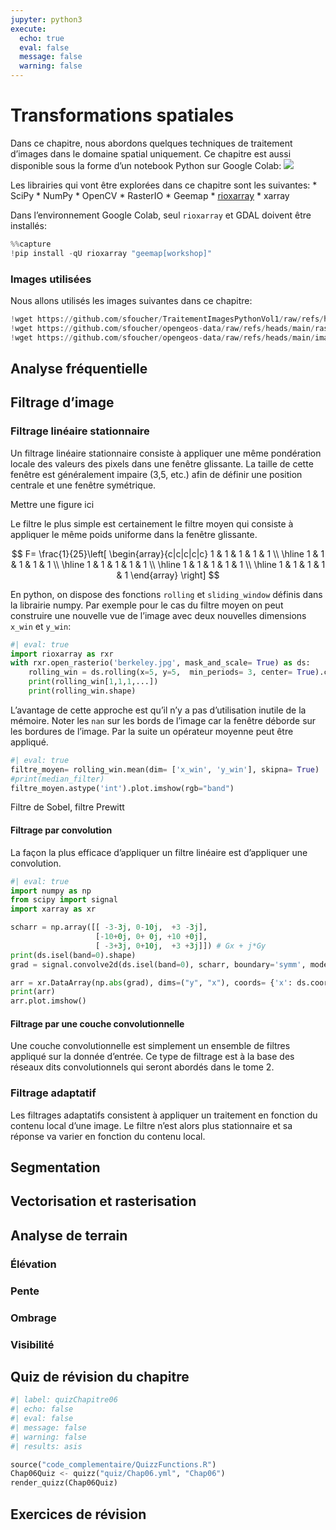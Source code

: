 ```yaml
---
jupyter: python3
execute:
  echo: true
  eval: false
  message: false
  warning: false
---
```


# Transformations spatiales {#sec-chap04}

Dans ce chapitre, nous abordons quelques techniques de traitement d'images dans le domaine spatial uniquement. Ce chapitre est aussi disponible sous la forme d'un notebook Python sur Google Colab:
[![](https://colab.research.google.com/assets/colab-badge.svg)](https://colab.research.google.com/github/sfoucher/TraitementImagesPythonVol1/blob/main/notebooks/02-TransformationSpatiales.ipynb) 

Les librairies qui vont être explorées dans ce chapitre sont les suivantes:
* SciPy 
* NumPy 
* OpenCV
* RasterIO 
* Geemap
* [rioxarray](https://corteva.github.io/rioxarray/stable/index.html)
* xarray 



Dans l'environnement Google Colab, seul `rioxarray` et GDAL doivent être installés:
```python
%%capture
!pip install -qU rioxarray "geemap[workshop]"
```
### Images utilisées

Nous allons utilisés les images suivantes dans ce chapitre:
```python
!wget https://github.com/sfoucher/TraitementImagesPythonVol1/raw/refs/heads/main/data/chapitre01/subset_RGBNIR_of_S2A_MSIL2A_20240625T153941_N0510_R011_T18TYR_20240625T221903.tif -O RGBNIR_of_S2A.tif
!wget https://github.com/sfoucher/opengeos-data/raw/refs/heads/main/raster/landsat7.tif -O landsat7.tif
!wget https://github.com/sfoucher/opengeos-data/raw/refs/heads/main/images/berkeley.jpg -O berkeley.jpg
```


## Analyse fréquentielle {#sec-041}

## Filtrage d'image {#sec-042}

### Filtrage linéaire stationnaire

Un filtrage linéaire stationnaire consiste à appliquer une même pondération locale des valeurs des pixels dans une fenêtre glissante. La taille de cette fenêtre est généralement impaire (3,5, etc.) afin de définir une position centrale et une fenêtre symétrique.
 
:::{.callout-note}
Mettre une figure ici
:::

Le filtre le plus simple est certainement le filtre moyen qui consiste à appliquer le même poids uniforme dans la fenêtre glissante.

$$
F= \frac{1}{25}\left[
\begin{array}{c|c|c|c|c}
1 & 1 & 1 & 1 & 1 \\
\hline
1 & 1 & 1 & 1 & 1 \\
\hline
1 & 1 & 1 & 1 & 1 \\
\hline
1 & 1 & 1 & 1 & 1 \\
\hline
1 & 1 & 1 & 1 & 1
\end{array}
\right]
$$

En python, on dispose des fonctions `rolling` et `sliding_window` définis dans la librairie numpy. Par exemple pour le cas du filtre moyen on peut construire une nouvelle vue de l'image avec deux nouvelles  dimensions `x_win` et `y_win`:

```python
#| eval: true
import rioxarray as rxr
with rxr.open_rasterio('berkeley.jpg', mask_and_scale= True) as ds:
    rolling_win = ds.rolling(x=5, y=5,  min_periods= 3, center= True).construct(x="x_win", y="y_win", keep_attrs= True)
    print(rolling_win[1,1,1,...])
    print(rolling_win.shape)
```
L'avantage de cette approche est qu'il n'y a pas d'utilisation inutile de la mémoire. Noter les `nan` sur les bords de l'image car la fenêtre déborde sur les bordures de l'image. Par la suite un opérateur moyenne peut être appliqué.
```python
#| eval: true
filtre_moyen= rolling_win.mean(dim= ['x_win', 'y_win'], skipna= True)
#print(median_filter)
filtre_moyen.astype('int').plot.imshow(rgb="band")
```

:::{.callout-note}
Filtre de Sobel, filtre Prewitt
:::

#### Filtrage par convolution

La façon la plus efficace d'appliquer un filtre linéaire est d'appliquer une convolution.
```python
#| eval: true
import numpy as np
from scipy import signal
import xarray as xr

scharr = np.array([[ -3-3j, 0-10j,  +3 -3j],
                   [-10+0j, 0+ 0j, +10 +0j],
                   [ -3+3j, 0+10j,  +3 +3j]]) # Gx + j*Gy
print(ds.isel(band=0).shape)
grad = signal.convolve2d(ds.isel(band=0), scharr, boundary='symm', mode='same')

arr = xr.DataArray(np.abs(grad), dims=("y", "x"), coords= {'x': ds.coords['x'], 'y': ds.coords['y'], 'spatial_ref': 0})
print(arr)
arr.plot.imshow()
```

#### Filtrage par une couche convolutionnelle

Une couche convolutionnelle est simplement un ensemble de filtres appliqué sur la donnée d'entrée. Ce type de filtrage est à la base des réseaux dits convolutionnels qui seront abordés dans le tome 2.

### Filtrage adaptatif

Les filtrages adaptatifs consistent à appliquer un traitement en fonction du contenu local d'une image. Le filtre n'est alors plus stationnaire et sa réponse va varier en fonction du contenu local.

## Segmentation {#sec-043}

## Vectorisation et rasterisation {#sec-044}

## Analyse de terrain {#sec-045}

### Élévation {#sec-0451}
### Pente {#sec-0452}
### Ombrage{#sec-0453}
### Visibilité {#sec-0454}


## Quiz de révision du chapitre {#sec-046}

```python
#| label: quizChapitre06
#| echo: false 
#| eval: false 
#| message: false 
#| warning: false 
#| results: asis

source("code_complementaire/QuizzFunctions.R")
Chap06Quiz <- quizz("quiz/Chap06.yml", "Chap06")
render_quizz(Chap06Quiz)
```

## Exercices de révision {#sec-047}
